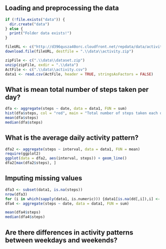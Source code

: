 ## Loading and preprocessing the data  

```r
if (!file.exists("data")) {
  dir.create("data")
} else {
  print("Folder data exists!")
}

fileURL <- c("http://d396qusza40orc.cloudfront.net/repdata/data/activity.zip")
download.file(fileURL, destfile = ".\\data\\activity.zip")

zipFile <- c(".\\data\\dataset.zip")
unzip(zipFile, exdir = ".\\data")
ActFile <- c(".\\data\\activity.csv")
data1 <- read.csv(ActFile, header = TRUE, stringsAsFactors = FALSE)
```

## What is mean total number of steps taken per day?
```r
dfa <- aggregate(steps ~ date, data = data1, FUN = sum)
hist(dfa$steps, col = "red", main = "Total number of steps taken each day", xlab = "Steps")
mean(dfa$steps)
median(dfa$steps)
```

## What is the average daily activity pattern?
```r
dfa2 <- aggregate(steps ~ interval, data = data1, FUN = mean)
require(ggplot2)
ggplot(data = dfa2, aes(interval, steps)) + geom_line()
dfa2[max(dfa2$steps), ]
```

## Imputing missing values
```r
dfa3 <- subset(data1, is.na(steps))
nrow(dfa3)
for (i in which(sapply(data1, is.numeric))) {data1[is.na(dd[,i]),i] <- mean(data1[,i], na.rm = TRUE)}
dfa4 <- aggregate(steps ~ date, data = data1, FUN = sum)

mean(dfa4$steps)
median(dfa4$steps)
```

## Are there differences in activity patterns between weekdays and weekends?
```r

```